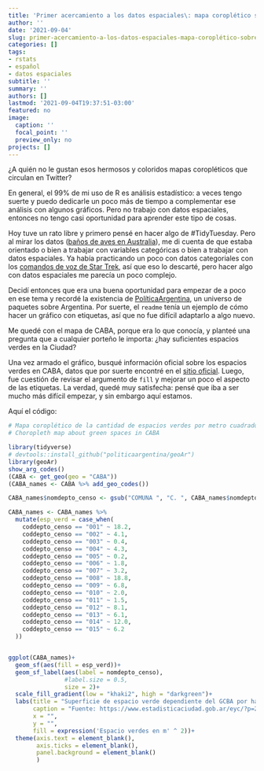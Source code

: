 ```yaml
---
title: 'Primer acercamiento a los datos espaciales\: mapa coroplético sobre espacios verdes en CABA'
author: ''
date: '2021-09-04'
slug: primer-acercamiento-a-los-datos-espaciales-mapa-coroplético-sobre-espacios-verdes-en-caba
categories: []
tags:
- rstats
- español
- datos espaciales
subtitle: ''
summary: ''
authors: []
lastmod: '2021-09-04T19:37:51-03:00'
featured: no
image:
  caption: ''
  focal_point: ''
  preview_only: no
projects: []
---
```


¿A quién no le gustan esos hermosos y coloridos mapas coropléticos que circulan en Twitter?

En general, el 99% de mi uso de R es análisis estadístico: a veces tengo suerte y puedo dedicarle un poco más de tiempo a complementar ese análisis con algunos gráficos. Pero no trabajo con datos espaciales, entonces no tengo casi oportunidad para aprender este tipo de cosas.

Hoy tuve un rato libre y primero pensé en hacer algo de \#TidyTuesday. Pero al mirar los datos ([baños de aves en Australia](https://github.com/rfordatascience/tidytuesday/blob/master/data/2021/2021-08-31/readme.md)), me di cuenta de que estaba orientado o bien a trabajar con variables categóricas o bien a trabajar con datos espaciales. Ya había practicando un poco con datos categoriales con los [comandos de voz de Star Trek](https://macarenaquiroga.netlify.app/post/contribucion-al-tidytuesday-semana-34-comandos-de-voz-en-startrek/), así que eso lo descarté, pero hacer algo con datos espaciales me parecía un poco complejo.

Decidí entonces que era una buena oportunidad para empezar de a poco en ese tema y recordé la existencia de [PolíticaArgentina](https://github.com/PoliticaArgentina), un universo de paquetes sobre Argentina. Por suerte, el `readme` tenía un ejemplo de cómo hacer un gráfico con etiquetas, así que no fue difícil adaptarlo a algo nuevo.

Me quedé con el mapa de CABA, porque era lo que conocía, y planteé una pregunta que a cualquier porteño le importa: ¿hay suficientes espacios verdes en la Ciudad?

Una vez armado el gráfico, busqué información oficial sobre los espacios verdes en CABA, datos que por suerte encontré en el [sitio oficial](https://www.estadisticaciudad.gob.ar/eyc/?p=27349). Luego, fue cuestión de revisar el argumento de `fill` y mejorar un poco el aspecto de las etiquetas. La verdad, quedé muy satisfecha: pensé que iba a ser mucho más difícil empezar, y sin embargo aquí estamos.

Aquí el código:

```r
# Mapa coroplético de la cantidad de espacios verdes por metro cuadrado en CABA
# Choropleth map about green spaces in CABA

library(tidyverse)
# devtools::install_github("politicaargentina/geoAr")
library(geoAr)
show_arg_codes()
(CABA <- get_geo(geo = "CABA"))
(CABA_names <- CABA %>% add_geo_codes())

CABA_names$nomdepto_censo <- gsub("COMUNA ", "C. ", CABA_names$nomdepto_censo)

CABA_names <- CABA_names %>% 
  mutate(esp_verd = case_when(
    coddepto_censo == "001" ~ 18.2,
    coddepto_censo == "002" ~ 4.1,
    coddepto_censo == "003" ~ 0.4,
    coddepto_censo == "004" ~ 4.3,
    coddepto_censo == "005" ~ 0.2,
    coddepto_censo == "006" ~ 1.8,
    coddepto_censo == "007" ~ 3.2,
    coddepto_censo == "008" ~ 18.8,
    coddepto_censo == "009" ~ 6.8,
    coddepto_censo == "010" ~ 2.0,
    coddepto_censo == "011" ~ 1.5,
    coddepto_censo == "012" ~ 8.1,
    coddepto_censo == "013" ~ 6.1,
    coddepto_censo == "014" ~ 12.0,
    coddepto_censo == "015" ~ 6.2
  ))


ggplot(CABA_names)+
  geom_sf(aes(fill = esp_verd))+
  geom_sf_label(aes(label = nomdepto_censo),
                #label.size = 0.5,
                size = 2)+
  scale_fill_gradient(low = "khaki2", high = "darkgreen")+
  labs(title = "Superficie de espacio verde dependiente del GCBA por habitante \npor comuna (2019)",
       caption = "Fuente: https://www.estadisticaciudad.gob.ar/eyc/?p=27349",
       x = "", 
       y = "",
       fill = expression('Espacio verdes en m' ^ 2))+
  theme(axis.text = element_blank(),
        axis.ticks = element_blank(),
        panel.background = element_blank()
        )
```
